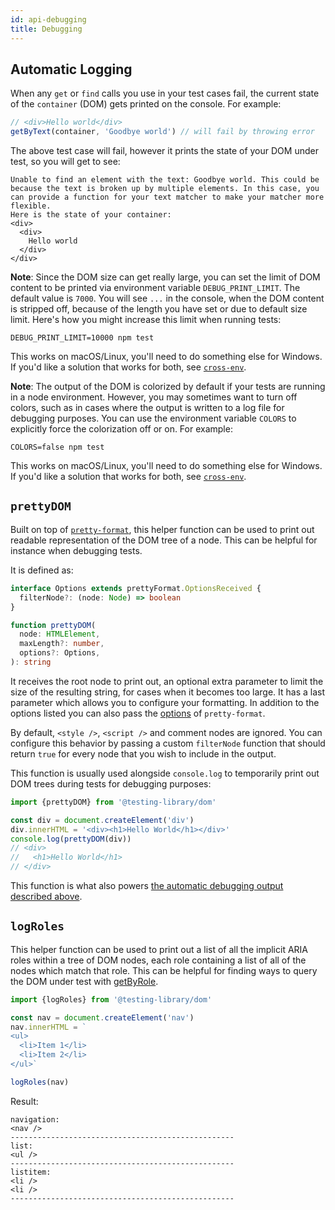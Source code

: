 ```yaml
---
id: api-debugging
title: Debugging
---
```


## Automatic Logging

When any `get` or `find` calls you use in your test cases fail, the current state of the `container` (DOM) gets printed on the console. For example:

```javascript
// <div>Hello world</div>
getByText(container, 'Goodbye world') // will fail by throwing error
```

The above test case will fail, however it prints the state of your DOM under test, so you will get to see:

```
Unable to find an element with the text: Goodbye world. This could be because the text is broken up by multiple elements. In this case, you can provide a function for your text matcher to make your matcher more flexible.
Here is the state of your container:
<div>
  <div>
    Hello world
  </div>
</div>
```

**Note**: Since the DOM size can get really large, you can set the limit of DOM content to be printed via environment variable `DEBUG_PRINT_LIMIT`. The default value is `7000`. You will see `...` in the console, when the DOM content is stripped off, because of the length you have set or due to default size limit. Here's how you might increase this limit when running tests:

```
DEBUG_PRINT_LIMIT=10000 npm test
```

This works on macOS/Linux, you'll need to do something else for Windows. If you'd like a solution that works for both, see [`cross-env`](https://www.npmjs.com/package/cross-env).

**Note**: The output of the DOM is colorized by default if your tests are running in a node environment. However, you may sometimes want to turn off colors, such as in cases where the output is written to a log file for debugging purposes. You can use the environment variable `COLORS` to explicitly force the colorization off or on. For example:

```
COLORS=false npm test
```

This works on macOS/Linux, you'll need to do something else for Windows. If you'd like a solution that works for both, see [`cross-env`](https://www.npmjs.com/package/cross-env).

## `prettyDOM`

Built on top of [`pretty-format`](https://github.com/facebook/jest/tree/master/packages/pretty-format), this helper function can be used to print out readable representation of the DOM tree of a node. This can be helpful for instance when debugging tests.

It is defined as:

```typescript
interface Options extends prettyFormat.OptionsReceived {
  filterNode?: (node: Node) => boolean
}

function prettyDOM(
  node: HTMLElement,
  maxLength?: number,
  options?: Options,
): string
```

It receives the root node to print out, an optional extra parameter to limit the size of the resulting string, for cases when it becomes too large. It has a last parameter which allows you to configure your formatting. In addition to the options listed you can also pass the [options](https://github.com/facebook/jest/tree/master/packages/pretty-format#usage-with-options)
of `pretty-format`.

By default, `<style />`, `<script />` and comment nodes are ignored. You can configure this behavior by passing a custom `filterNode` function that should return `true` for every node that you wish to include in the output.

This function is usually used alongside `console.log` to temporarily print out DOM trees during tests for debugging purposes:

```javascript
import {prettyDOM} from '@testing-library/dom'

const div = document.createElement('div')
div.innerHTML = '<div><h1>Hello World</h1></div>'
console.log(prettyDOM(div))
// <div>
//   <h1>Hello World</h1>
// </div>
```

This function is what also powers [the automatic debugging output described above](#debugging).

## `logRoles`

This helper function can be used to print out a list of all the implicit ARIA roles within a tree of DOM nodes, each role containing a list of all of the nodes which match that role. This can be helpful for finding ways to query the DOM under test with [getByRole](queries/byrole.mdx).

```javascript
import {logRoles} from '@testing-library/dom'

const nav = document.createElement('nav')
nav.innerHTML = `
<ul>
  <li>Item 1</li>
  <li>Item 2</li>
</ul>`

logRoles(nav)
```

Result:

```
navigation:
<nav />
--------------------------------------------------
list:
<ul />
--------------------------------------------------
listitem:
<li />
<li />
--------------------------------------------------
```
